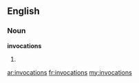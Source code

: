 ==English==

===Noun===
'''invocations'''

# {{plural of|[[invocation]]}}

[[ar:invocations]]
[[fr:invocations]]
[[my:invocations]]